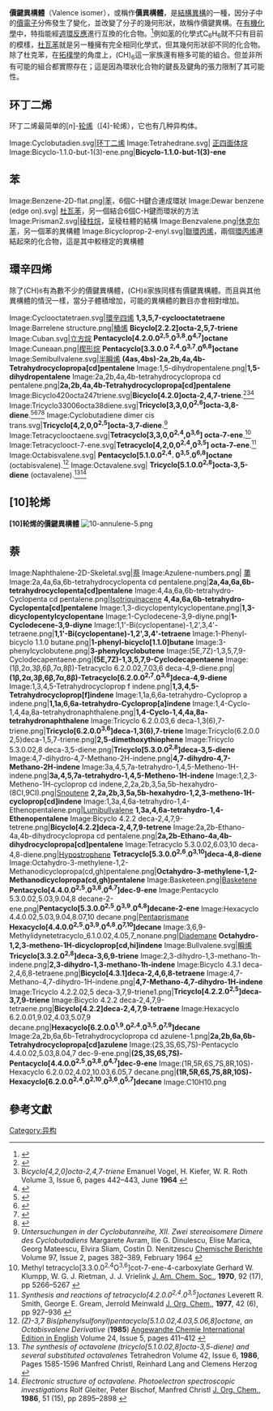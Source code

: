 {{noteTA|G1=Chemistry}}
'''價鍵異構體'''（Valence isomer），或稱作'''價異構體'''，是[[結構異構|結構異構]]的一種，因分子中的[[價電子|價電子]]分佈發生了變化，並改變了分子的幾何形狀，故稱作價鍵異構。在[[有機化學|有機化學]]中，特指能經[[週環反應|週環反應]]進行互換的化合物。<ref>{{GoldBookRef |file=V06590 |year=1994 |title=Valence isomer}}</ref>例如[[苯|苯]]的化學式C<sub>6</sub>H<sub>6</sub>就不只有目前的模樣，[[杜瓦苯|杜瓦苯]]就是另一種擁有完全相同化學式，但其幾何形狀卻不同的化合物。除了杜克苯，在[[拓樸學|拓樸學]]的角度上，(CH)<sub>6</sub>這一家族還有極多可能的組合。但並非所有可能的組合都實際存在；這是因為環狀化合物的鍵長及鍵角的張力限制了其可能性。

==环丁二烯==
环丁二烯最简单的[''n'']-[[轮烯|轮烯]]（[4]-轮烯），它也有几种异构体。
<gallery caption="环丁二烯的價鍵異構體" perrow="5">
Image:Cyclobutadien.svg|[[环丁二烯|环丁二烯]]
Image:Tetrahedrane.svg| [[正四面体烷|正四面体烷]]
Image:Bicyclo-1.1.0-but-1(3)-ene.png|'''Bicyclo-1.1.0-but-1(3)-ene'''
</gallery>

==苯==
<gallery caption="苯的價鍵異構體" perrow="5">
Image:Benzene-2D-flat.png|[[苯|苯]]，6個C-H鍵合連成環狀
Image:Dewar benzene (edge on).svg| [[杜瓦苯|杜瓦苯]]，另一個結合6個C-H鍵而環狀的方法
Image:Prisman2.svg|[[稜柱烷|稜柱烷]]，呈稜柱體的結構
Image:Benzvalene.png|[[休克尔苯|休克尔苯]]，另一個苯的異構體
Image:Bicycloprop-2-enyl.svg|[[聯環丙烯|聯環丙烯]]，兩個[[環丙烯|環丙烯]]連結起來的化合物，這是其中較穩定的異構體
</gallery>

==環辛四烯==
除了(CH)<small>6</small>有為數不少的價鍵異構體，(CH)<small>8</small>家族同樣有價鍵異構體。而且與其他異構體的情況一樣，當分子體積增加，可能的異構體的數目亦會相對增加。
<gallery caption="環辛四烯及其價鍵異構體" perrow="5">
Image:Cyclooctatetraen.svg|[[環辛四烯|環辛四烯]]    '''1,3,5,7-cyclooctatetraene'''
Image:Barrelene structure.png|[[桶烯|桶烯]]    '''Bicyclo[2.2.2]octa-2,5,7-triene'''
Image:Cuban.svg|[[立方烷|立方烷]]   '''Pentacyclo[4.2.0.0<sup>2,5</sup>.0<sup>3,8</sup>.0<sup>4,7</sup>]octane'''
Image:Cuneaan.png|[[楔形烷|楔形烷]]   '''Pentacyclo[3.3.0.0 <sup>2,4</sup>.0<sup>3,7</sup>.0<sup>6,8</sup>]octane'''
Image:Semibullvalene.svg|[[半瞬烯|半瞬烯]] '''(4as,4bs)-2a,2b,4a,4b-Tetrahydrocyclopropa[cd]pentalene'''
Image:1,5-dihydropentalene.png|'''1,5-dihydropentalene'''
Image:2a,2b,4a,4b-tetrahydrocyclopropa cd pentalene.png|'''2a,2b,4a,4b-Tetrahydrocyclopropa[cd]pentalene'''
Image:Bicyclo420octa247triene.svg|'''Bicyclo[4.2.0]octa-2,4,7-triene'''.<ref>{{cite journal|last1=Huisgen|first1=R.|last2=Mietzsch|first2=F.|title=The Valence Tautomerism of Cyclooctatetraene|journal=Angewandte Chemie International Edition in English|volume=3|pages=83|year=1964|doi=10.1002/anie.196400831|issue=2}}</ref><ref>B''icyclo[4,2,0]octa-2,4,7-triene'' Emanuel Vogel, H. Kiefer, W. R. Roth Volume 3, Issue 6,  pages 442–443, June '''1964''' {{DOI|10.1002/anie.196404422}}</ref><ref>{{cite journal|last1=Huisgen|first1=Rolf.|last2=Konz|first2=Will E.|last3=Gream|first3=George E.|title=Evidence for different valence tautomers of bromocyclooctatetraene|journal=Journal of the American Chemical Society|volume=92|pages=4105|year=1970|doi=10.1021/ja00716a048|issue=13}}</ref>
Image:Tricyclo33006octa38diene.svg|'''Tricyclo[3,3,0,0<sup>2,6</sup>]octa-3,8-diene'''.<ref>{{cite journal|last1=Meinwald|first1=Jerrold|last2=Tsuruta|first2=Haruki|title=Tricyclo[3.3.0.02,6]octa-3,7-diene|journal=Journal of the American Chemical Society|volume=91|pages=5877|year=1969|doi=10.1021/ja01049a034|issue=21}}</ref><ref>{{cite journal|last1=Meinwald|first1=Jerrold|last2=Schmidt|first2=Douglass|title=Semibullvalene from tricyclo[3.3.0.02,6]octane|journal=Journal of the American Chemical Society|volume=91|pages=5877|year=1969|doi=10.1021/ja01049a033|issue=21}}</ref><ref>{{cite journal|last1=Zimmerman|first1=Howard Elliot|last2=Robbins|first2=Jeffrey D.|last3=Schantl|first3=Joachim|title=C8H8 interconversions. An unusual rearrangement providing a new route to semibullvalene|journal=Journal of the American Chemical Society|volume=91|pages=5878|year=1969|doi=10.1021/ja01049a035|issue=21}}</ref><ref>{{cite journal|last1=Meinwald|first1=Jerrold.|last2=Tsuruta|first2=Haruki.|title=(CH)8 hydrocarbons. Photochemistry of tricyclo[3.3.0.02,6]octa-3,7-diene|journal=Journal of the American Chemical Society|volume=92|pages=2579|year=1970|doi=10.1021/ja00711a078|issue=8}}</ref>
Image:Cyclobutadiene dimer cis trans.svg|'''Tricyclo[4,2,0,0<sup>2,5</sup>]octa-3,7-diene'''.<ref>''Untersuchungen in der Cyclobutanreihe, XII. Zwei stereoisomere Dimere des Cyclobutadiens'' Margarete Avram, Ilie G. Dinulescu, Elise Marica, Georg Mateescu, Elvira Sliam, Costin D. Nenitzescu [[Chemische_Berichte|Chemische Berichte]] Volume 97, Issue 2, pages 382–389, February 1964 {{DOI|10.1002/cber.19640970210}}</ref>
Image:Tetracyclooctaene.svg|'''Tetracyclo[3,3,0,0<sup>2,4</sup>,0<sup>3,6</sup>] octa-7-ene'''.<ref>Methyl tetracyclo[3.3.0.0<sup>2,4</sup>O<sup>3,6</sup>]cot-7-ene-4-carboxylate Gerhard W. Klumpp, W. G. J. Rietman, J. J. Vrielink [[J._Am._Chem._Soc.|J. Am. Chem. Soc.]], '''1970''', 92 (17), pp 5266–5267 {{DOI|10.1021/ja00720a071}}</ref>
Image:Tetracyclooct-7-ene.svg|'''Tetracyclo[4,2,0,0<sup>2,4</sup>,0<sup>3,5</sup>] octa-7-ene'''.<ref>''Synthesis and reactions of tetracyclo[4.2.0.0<sup>2,4</sup>.0<sup>3,5</sup>]octanes'' Leverett R. Smith, George E. Gream, Jerrold Meinwald [[J._Org._Chem.|J. Org. Chem.]], '''1977''', 42 (6), pp 927–936 {{DOI|10.1021/jo00426a001}}</ref>
Image:Octabisvalene.svg| '''Pentacyclo[5.1.0.0<sup>2,4</sup>. 0<sup>3,5</sup>.0<sup>6,8</sup>]octane''' (octabisvalene).<ref>''(Z)-3,7 Bis(phenylsulfonyl)pentacyclo[5.1.0.02,4.03,5.06,8]octane, an Octabisvalene Derivative'' ('''1985''') [[Angewandte_Chemie_International_Edition_in_English|Angewandte Chemie International Edition in English]] Volume 24, Issue 5, pages 411–412 {{DOI|10.1002/anie.198504111}}</ref>
Image:Octavalene.svg| '''Tricyclo[5.1.0.0<sup>2,8</sup>]octa-3,5-diene''' (octavalene).<ref>''The synthesis of octavalene (tricyclo[5.1.0.02,8]octa-3,5-diene) and several substituted octavalenes'' Tetrahedron Volume 42, Issue 6, '''1986''', Pages 1585-1596  Manfred Christl,  Reinhard Lang  and Clemens Herzog {{DOI|10.1016/S0040-4020(01)87575-X}}</ref><ref>''Electronic structure of octavalene. Photoelectron spectroscopic investigations'' Rolf Gleiter, Peter Bischof, Manfred Christl [[J._Org._Chem.|J. Org. Chem.]], '''1986''', 51 (15), pp 2895–2898 {{DOI|10.1021/jo00365a007}}</ref>
</gallery>

==[10]轮烯==
'''[10]轮烯的價鍵異構體'''
[[Image:10-annulene-5.png|center]]

==萘==
<gallery caption="萘的價鍵異構體" perrow="5">
Image:Naphthalene-2D-Skeletal.svg|[[萘|萘]]
Image:Azulene-numbers.png| [[薁|薁]]
Image:2a,4a,6a,6b-tetrahydrocyclopenta cd pentalene.png|'''2a,4a,6a,6b-tetrahydrocyclopenta[cd]pentalene'''
Image:4,4a,6a,6b-tetrahydro-Cyclopenta cd pentalene.png|[[Isotriquinacene|Isotriquinacene]]   '''4,4a,6a,6b-tetrahydro-Cyclopenta[cd]pentalene'''
Image:1,3-dicyclopentylcyclopentane.png|'''1,3-dicyclopentylcyclopentane'''
Image:1-Cyclodecene-3,9-diyne.png|'''1-Cyclodecene-3,9-diyne'''
Image:1,1'-Bi(cyclopentane)-1,2',3,4'-tetraene.png|'''1,1'-Bi(cyclopentane)-1,2',3,4'-tetraene'''
Image:1-Phenyl-bicyclo 1.1.0 butane.png|'''1-phenyl-bicyclo[1.1.0]butane'''
Image:3-phenylcyclobutene.png|'''3-phenylcyclobutene'''
Image:(5E,7Z)-1,3,5,7,9-Cyclodecapentaene.png|'''(5E,7Z)-1,3,5,7,9-Cyclodecapentaene'''
Image:(1β,2α,3β,6β,7α,8β)-Tetracyclo 6.2.0.02,7.03,6 deca-4,9-diene.png|'''(1β,2α,3β,6β,7α,8β)-Tetracyclo[6.2.0.0<sup>2,7</sup>.0<sup>3,6</sup>]deca-4,9-diene'''
Image:1,3,4,5-Tetrahydrocycloprop f indene.png|'''1,3,4,5-Tetrahydrocycloprop[f]indene'''
Image:1,1a,6,6a-tetrahydro-Cycloprop a indene.png|'''1,1a,6,6a-tetrahydro-Cycloprop[a]indene'''
Image:1,4-Cyclo-1,4,4a,8a-tetrahydronaphthalene.png|'''1,4-Cyclo-1,4,4a,8a-tetrahydronaphthalene'''
Image:Tricyclo 6.2.0.03,6 deca-1,3(6),7-triene.png|'''Tricyclo[6.2.0.0<sup>3,6</sup>]deca-1,3(6),7-triene'''
Image:Tricyclo(6.2.0.0 2,5)deca-1,5,7-triene.png|'''2,5-dimethoxythiophene'''
Image:Tricyclo 5.3.0.02,8 deca-3,5-diene.png|'''Tricyclo[5.3.0.0<sup>2,8</sup>]deca-3,5-diene'''
Image:4,7-dihydro-4,7-Methano-2H-indene.png|'''4,7-dihydro-4,7-Methano-2H-indene'''
Image:3a,4,5,7a-tetrahydro-1,4,5-Metheno-1H-indene.png|'''3a,4,5,7a-tetrahydro-1,4,5-Metheno-1H-indene'''
Image:1,2,3-Metheno-1H-cycloprop cd indene,2,2a,2b,3,5a,5b-hexahydro- (8CI,9CI).png|[[Snoutene|Snoutene]]   '''2,2a,2b,3,5a,5b-hexahydro-1,2,3-metheno-1H-cycloprop[cd]indene'''
Image:1,3a,4,6a-tetrahydro-1,4-Ethenopentalene.png|[[Lumibullvalene|Lumibullvalene]]   '''1,3a,4,6a-tetrahydro-1,4-Ethenopentalene'''
Image:Bicyclo 4.2.2 deca-2,4,7,9-tetrene.png|'''Bicyclo[4.2.2]deca-2,4,7,9-tetrene'''
Image:2a,2b-Ethano-4a,4b-dihydrocyclopropa cd pentalene.png|'''2a,2b-Ethano-4a,4b-dihydrocyclopropa[cd]pentalene'''
Image:Tetracyclo 5.3.0.02,6.03,10 deca-4,8-diene.png|[[Hypostrophene|Hypostrophene]]   '''Tetracyclo[5.3.0.0<sup>2,6</sup>.0<sup>3,10</sup>]deca-4,8-diene'''
Image:Octahydro-3-methylene-1,2-Methanodicyclopropa(cd,gh)pentalene.png|'''Octahydro-3-methylene-1,2-Methanodicyclopropa(cd,gh)pentalene'''
Image:Basketeen.png|[[Basketene|Basketene]]   '''Pentacyclo[4.4.0.0<sup>2,5</sup>.0<sup>3,8</sup>.0<sup>4,7</sup>]dec-9-ene'''
Image:Pentacyclo 5.3.0.02,5.03,9.04,8 decane-2-ene.png|'''Pentacyclo[5.3.0.0<sup>2,5</sup>.0<sup>3,9</sup>.0<sup>4,8</sup>]decane-2-ene'''
Image:Hexacyclo 4.4.0.02,5.03,9.04,8.07,10 decane.png|[[Pentaprismane|Pentaprismane]]   '''Hexacyclo[4.4.0.0<sup>2,5</sup>.0<sup>3,9</sup>.0<sup>4,8</sup>.0<sup>7,10</sup>]decane'''
Image:3,6,9-Methylidynetetracyclo_6.1.0.02,4.05,7_nonane.png|[[Diademane|Diademane]]     '''Octahydro-1,2,3-metheno-1H-dicycloprop[cd,hi]indene'''
Image:Bullvalene.svg|[[瞬烯|瞬烯]]      '''Tricyclo[3.3.2.0<sup>2,8</sup>]deca-3,6,9-triene'''
Image:2,3-dihydro-1,3-methano-1h-indene.png|'''2,3-dihydro-1,3-methano-1h-indene'''
Image:Bicyclo 4.3.1 deca-2,4,6,8-tetraene.png|'''Bicyclo[4.3.1]deca-2,4,6,8-tetraene'''
Image:4,7-Methano-4,7-dihydro-1H-indene.png|'''4,7-Methano-4,7-dihydro-1H-indene'''
Image:Tricyclo 4.2.2.02,5 deca-3,7,9-triene1.png|'''Tricyclo[4.2.2.0<sup>2,5</sup>]deca-3,7,9-triene'''
Image:Bicyclo 4.2.2 deca-2,4,7,9-tetraene.png|'''Bicyclo[4.2.2]deca-2,4,7,9-tetraene'''
Image:Hexacyclo 6.2.0.01,9.02,4.03,5.07,9 decane.png|'''Hexacyclo[6.2.0.0<sup>1,9</sup>.0<sup>2,4</sup>.0<sup>3,5</sup>.0<sup>7,9</sup>]decane'''
Image:2a,2b,6a,6b-Tetrahydrocyclopropa cd azulene-1.png|'''2a,2b,6a,6b-Tetrahydrocyclopropa[cd]azulene'''
Image:(2S,3S,6S,7S)-Pentacyclo 4.4.0.02,5.03,8.04,7 dec-9-ene.png|'''(2S,3S,6S,7S)-Pentacyclo[4.4.0.0<sup>2,5</sup>.0<sup>3,8</sup>.0<sup>4,7</sup>]dec-9-ene'''
Image:(1R,5R,6S,7S,8R,10S)-Hexacyclo 6.2.0.02,4.02,10.03,6.05,7 decane.png|'''(1R,5R,6S,7S,8R,10S)-Hexacyclo[6.2.0.0<sup>2,4</sup>.0<sup>2,10</sup>.0<sup>3,6</sup>.0<sup>5,7</sup>]decane'''
Image:C10H10.png
</gallery>

==參考文獻==
{{reflist}}

{{苯}}
{{多环芳烃}}
{{碳環與雜環}}

[[Category:异构|Category:异构]]